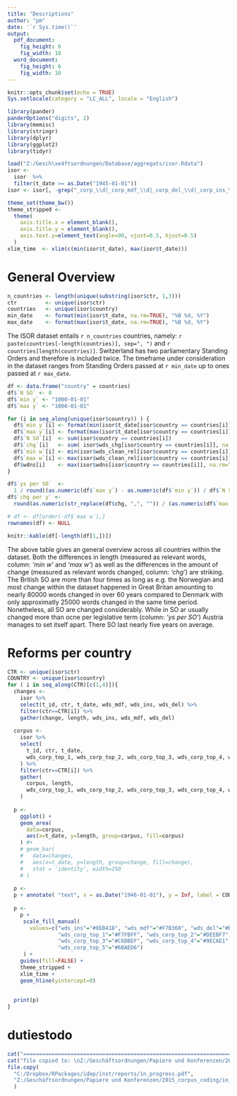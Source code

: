 ```yaml
---
title: "Descriptions"
author: "pm"
date: '`r Sys.time()`'
output:
  pdf_document:
    fig_height: 6
    fig_width: 10
  word_document:
    fig_height: 6
    fig_width: 10
---
```


```r
knitr::opts_chunk$set(echo = TRUE)
Sys.setlocale(category = "LC_ALL", locale = "English")
```


```r
library(pander)
panderOptions("digits", 2)
library(memisc)
library(stringr)
library(dplyr)
library(ggplot2)
library(tidyr)
```

```r
load("Z:/Gesch\xe4ftsordnungen/Database/aggregats/isor.Rdata")
isor <- 
  isor  %>% 
  filter(t_date >= as.Date("1945-01-01")) 
isor <- isor[, -grep("_corp_\\d|_corp_mdf_\\d|_corp_del_\\d|_corp_ins_\\d", names(isor))]
```

```r
theme_set(theme_bw())
theme_stripped <- 
  theme(
    axis.title.x = element_blank(),
    axis.title.y = element_blank(),
    axis.text.y=element_text(angle=90, vjust=0.5, hjust=0.5)
  ) 
xlim_time  <- xlim(c(min(isor$t_date), max(isor$t_date))) 
```


# General Overview

```r
n_countries <- length(unique(substring(isor$ctr, 1,3)))
ctr         <- unique(isor$ctr)
countries   <- unique(isor$country)
min_date    <- format(min(isor$t_date, na.rm=TRUE), "%B %d, %Y")
max_date    <- format(max(isor$t_date, na.rm=TRUE), "%B %d, %Y")
```

The ISOR dataset entails `r n_countries` countries, namely: `r paste(countries[-length(countries)], sep=", ")` and `r countries[length(countries)]`. 
Switzerland has two parliamentary Standing Orders and therefore is included twice. The timeframe under consideration in the dataset ranges from Standing Orders passed at `r min_date` up to ones passed at `r max_date`.


```r
df <- data.frame("country" = countries)
df$`N SO` <- 0
df$`min y` <- "1000-01-01"
df$`max y` <- "1000-01-01"

for (i in seq_along(unique(isor$country)) ) {
  df$`min y`[i] <- format(min(isor$t_date[isor$country == countries[i]]), "%Y")
  df$`max y`[i] <- format(max(isor$t_date[isor$country == countries[i]]), "%Y")
  df$`N SO`[i]  <- sum(isor$country == countries[i])
  df$`chg`[i]   <- sum( isor$wds_chg[isor$country == countries[i]], na.rm=TRUE)
  df$`min w`[i] <- min(isor$wds_clean_rel[isor$country == countries[i]], na.rm=TRUE)
  df$`max w`[i] <- max(isor$wds_clean_rel[isor$country == countries[i]], na.rm=TRUE)
  df$wdns[i]    <- max(isor$wdns[isor$country == countries[i]], na.rm=TRUE)
}

df$`ys per SO`  <- 
  1 / round((as.numeric(df$`max y`) - as.numeric(df$`min y`)) / df$`N SO` ,2)
df$`chg per y` <- 
  round(as.numeric(str_replace(df$chg, ",", "")) / (as.numeric(df$`max y`) - as.numeric(df$`min y`)))

# df <- df[order(-df$`max w`),]
rownames(df) <- NULL
```

```r
knitr::kable(df[-length(df[1,])])
```


The above table gives an general overview across all countries within the dataset. Both the differences in length (measured as relevant words, column: *'min w'* and *'max w'*) as well as the differences in the amount of change (measured as relevant words changed, column: *'chg'*) are striking. The British SO are more than four times as long as e.g. the Norwegian and most change within the dataset happened in Great Britan amounting to nearly 80000 words changed in over 60 years compared to Denmark with only approximatly 25000 words changed in the same time period. Nonetheless, all SO are changed considerably. While in SO ar usually changed more than ocne per legislative term (column: *'ys per SO'*) Austria manages to set itself apart. There SO last nearly five years on average. 


\pagebreak{}

# Reforms per country


```r
CTR <- unique(isor$ctr)
COUNTRY <- unique(isor$country)
for ( i in seq_along(CTR)[c(1,4)]){
  changes <- 
    isor %>% 
    select(t_id, ctr, t_date, wds_mdf, wds_ins, wds_del) %>% 
    filter(ctr==CTR[i]) %>% 
    gather(change, length, wds_ins, wds_mdf, wds_del)
  
  corpus <- 
    isor %>% 
    select(
      t_id, ctr, t_date, 
      wds_corp_top_1, wds_corp_top_2, wds_corp_top_3, wds_corp_top_4, wds_corp_top_5
    ) %>% 
    filter(ctr==CTR[i]) %>% 
    gather(
      corpus, length, 
      wds_corp_top_1, wds_corp_top_2, wds_corp_top_3, wds_corp_top_4, wds_corp_top_5
    )
  
  p <- 
    ggplot() + 
    geom_area(
      data=corpus, 
      aes(x=t_date, y=length, group=corpus, fill=corpus)
    ) #+
    # geom_bar(
    #   data=changes, 
    #   aes(x=t_date, y=length, group=change, fill=change), 
    #   stat = 'identity', width=250
    # ) 
  
  p <- 
  p + annotate( "text", x = as.Date("1946-01-01"), y = Inf, label = COUNTRY[i], hjust=0, vjust=5, size=5, color="#3180AE")
  
  p <- 
    p +  
     scale_fill_manual(
       values=c("wds_ins"="#8EB418", "wds_mdf"="#F7B360", "wds_del"="#D81A3C",
                "wds_corp_top_1"="#F7FBFF", "wds_corp_top_2"="#DEEBF7", 
                "wds_corp_top_3"="#C6DBEF", "wds_corp_top_4"="#9ECAE1", 
                "wds_corp_top_5"="#6BAED6")
     ) + 
    guides(fill=FALSE) + 
    theme_stripped +
    xlim_time + 
    geom_hline(yintercept=0)
  
  
  print(p)
}

```




# dutiestodo

```r
cat("==========================================================================")
cat("file copied to: \nZ:/Geschäftsordnungen/Papiere und Konferenzen/2015_corpus_coding/in_progress/")
file.copy(
  "C:/Dropbox/RPackages/idep/inst/reports/in_progress.pdf",
  "Z:/Geschäftsordnungen/Papiere und Konferenzen/2015_corpus_coding/in_progress/in_progress.pdf", overwrite=TRUE
  )
```







